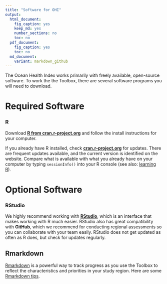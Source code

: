 ```yaml
---
title: "Software for OHI"
output: 
  html_document:
    fig_caption: yes
    keep_md: yes
    number_sections: no
    toc: no
  pdf_document: 
    fig_caption: yes
    toc: no
  md_document:
    variant: markdown_github
---
```


The Ocean Health Index works primarily with freely available, open-source software. To work the the Toolbox, there are several software programs you will need to download. 

# Required Software

### R

Download [**R from cran.r-project.org**](http://cran.r-project.org/) and follow the install instructions for your computer. 
  
If you already have R installed, check  [**cran.r-project.org**](http://cran.r-project.org/) for updates. There are frequent updates available, and the current version is identified on the website. Compare what is available with what you already have on your computer by typing `sessionInfo()` into your R console (see also: [learning R](http://ohi-science.org/pages/learning_r.html)).
  
  
# Optional Software

### RStudio

We highly recommend working with [**RStudio**](http://www.rstudio.com/products/RStudio/), which is an interface that makes working with R much easier. RStudio also has great compatibility with **GitHub**, which we recommend for conducting regional assessments so you can collaborate with your team easily. RStudio does not get updated as often as R does, but check for updates regularly. 

## Rmarkdown
[Rmarkdown](http://rmarkdown.rstudio.com/) is a powerful way to track progress as you use the Toolbox to reflect the characteristics and priorities in your study region. Here are some [Rmarkdown tips](https://github.com/OHI-Science/ohimanual/blob/master/tutorials/Rmarkdown_tips/Rmarkdown_tips.md#rmarkdown-tips). 





